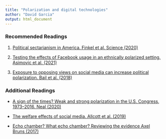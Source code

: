 ```yaml
---
title: "Polarization and digital technologies"
author: "David Garcia"
output: html_document
---
```


### Recommended Readings

1. [Political sectarianism in America. Finkel et al. Science (2020)](https://science.sciencemag.org/content/370/6516/533)

2. [Testing the effects of Facebook usage in an ethnically polarized setting. Asimovic et al. (2021)](https://www.pnas.org/content/118/25/e2022819118)

3. [Exposure to opposing views on social media can increase political polarization. Bail et al. (2018)](https://www.pnas.org/content/115/37/9216)

### Additional Readings

- [A sign of the times? Weak and strong polarization in the U.S. Congress, 1973–2016. Neal (2020)](https://www.sciencedirect.com/science/article/abs/pii/S0378873317303039)

- [The welfare effects of social media. Allcott et al. (2019)](https://web.stanford.edu/~gentzkow/research/facebook.pdf)

-  [Echo chamber? What echo chamber? Reviewing the evidence Axel Bruns (2017)](https://snurb.info/files/2017/Echo%20Chamber.pdf)